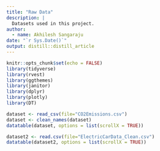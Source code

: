 ```yaml
---
title: "Raw Data"
description: |
  Datasets used in this project.
author:
  - name: Akhilesh Sangaraju
date: "`r Sys.Date()`"
output: distill::distill_article
---
```


```r
knitr::opts_chunk$set(echo = FALSE)
library(tidyverse)
library(rvest)
library(ggthemes)
library(janitor)
library(dplyr)
library(plotly)
library(DT)
```

```r
dataset <- read_csv(file="CO2Emissions.csv")
dataset <- clean_names(dataset)
datatable(dataset, options = list(scrollX = TRUE))
```

```r
dataset2 <- read.csv(file="ElectricCarData_Clean.csv")
datatable(dataset2, options = list(scrollX = TRUE))
```




